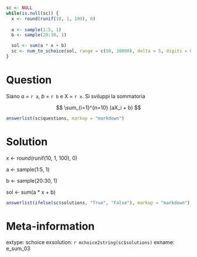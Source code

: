 ```r
sc <- NULL
while(is.null(sc)) {
  x <- round(runif(10, 1, 100), 0)
  
  a <- sample(1:5, 1)
  b <- sample(20:30, 1)

  sol <- sum(a * x + b)
  sc <- num_to_schoice(sol, range = c(50, 10000), delta = 5, digits = 0)
}
```

Question
========
Siano $a$ = `r a`, $b$ = `r b` e X = `r x`. Si sviluppi la sommatoria

$$
\sum_{i=1}^{n=10} (aX_i + b)
$$


```r
answerlist(sc$questions, markup = "markdown")
```

Solution
========

x <- round(runif(10, 1, 100), 0)
  
  a <- sample(1:5, 1)
  
  b <- sample(20:30, 1)

  sol <- sum(a * x + b)

```r
answerlist(ifelse(sc$solutions, "True", "False"), markup = "markdown")
```

Meta-information
================
extype: schoice
exsolution: `r mchoice2string(sc$solutions)`
exname: e_sum_03

